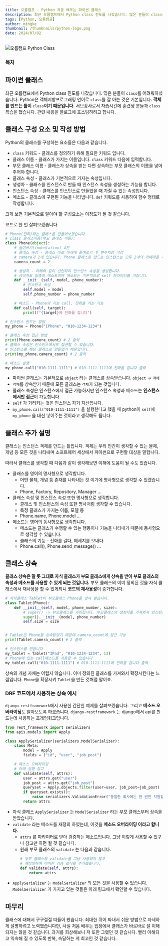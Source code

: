 ```yaml
---
title: 오름캠프 - Python 처음 배우는 파이썬 클래스
description: 최근 오름캠프에서 Python class 진도를 나갔습니다. 많은 분들이 class를 어려워하셨습니다. Python은 객체지향프로그래밍 언어로 class를 잘 아는 것은 기본입니다. 객체를 만드는 틀이 class이기 때문입니다. 서브강사로서 자습시간에 훈련생 분들과 class 복습을 했습니다. 관련 내용을 블로그에 포스팅하려고 합니다.
tags: [Python, 오름캠프]
author: mingke
thumbnail: /thumbnails/python-logo.png
date: 2024/07/02
---
```


<Image src="/thumbnails/python-logo.png" alt="오름캠프 Python Class" />

### 목차

## 파이썬 클래스

최근 오름캠프에서 Python class 진도를 나갔습니다. 많은 분들이 `class`를 어려워하셨습니다. Python은 객체지향프로그래밍 언어로 `class`를 잘 아는 것은 기본입니다. **객체를 만드는 틀이** `class`**이기 때문입니다.** 서브강사로서 자습시간에 훈련생 분들과 `class` 복습을 했습니다. 관련 내용을 블로그에 포스팅하려고 합니다.

## 클래스 구성 요소 및 작성 방법

Python의 클래스를 구성하는 요소들은 다음과 같습니다.

- `class` 키워드 - 클래스를 정의하기 위해 필요한 키워드 입니다.
- 클래스 이름 - 클래스가 가지는 이름입니다. `class` 키워드 다음에 입력합니다.
- 부모 클래스 이름 - 클래스가 상속을 받는 다면 상속하는 부모 클래스의 이름을 넣어주어야 합니다.
- 클래스 속성 - 클래스가 기본적으로 가지는 속성입니다.
- 생성자 - 클래스를 인스턴스로 만들 때 인스턴스 속성을 생성하는 기능을 합니다.
- 인스턴스 속성 - 클래스를 인스턴스로 만들었을 때 가질 수 있는 속성입니다.
- 메소드 - 클래스에 구현된 기능을 나타냅니다. `def` 키워드를 사용하여 함수 형태로 작성합니다.

크게 보면 기본적으로 알아야 할 구성요소는 이정도가 될 것 같습니다.

코드로 한 번 살펴보겠습니다.

```python
# Phone(전화)라는 클래스를 만들어보겠습니다.
# class 클래스이름(부모 클래스 이름):
class Phone(object):
    # 들여쓰기(indentation) 4칸
    # 클래스 속성 - 클래스 바로 아래에 들여쓰기 후 변수처럼 작성
    # camera가 2개 있습니다. Phone 클래스로 만드는 인스턴스는 모두 2개의 카메라를 가집니다.
    camera_count = 2

    # 생성자 - 아래와 같이 선언하여 인스턴스 속성을 생성합니다.
    # 생성자도 일종의 메소드이며 메소드는 기본적으로 self 파라미터를 가집니다.
    def __init__(self, model, phone_number):
        # 인스턴스 속성
        self.model = model
        self.phone_number = phone_number

    # 메소드 - Phone의 기능 call, 전화를 거는 기능
    def call(self, target):
        print(f"{target}에 전화를 겁니다")

# 인스턴스 만드는 방법
my_phone = Phone("IPhone", "010-1234-1234")

# 클래스 속성 접근 방법
print(Phone.camera_count) # 2 출력
# 클래스 속성은 인스턴스에서도 접근할 수 있습니다.
# 인스턴스를 해당 클래스로 만들었기 때문입니다.
print(my_phone.camera_count) # 2 출력

# 메소드 실행
my_phone.call("010-1111-1111") # 010-1111-1111에 전화를 겁니다 출력
```

- 파이썬 클래스는 기본적으로 `object` 라는 클래스를 상속받습니다. `object` → `객체`
- `객체`를 상속받기 때문에 모든 클래스는 `객체`가 되는 것입니다.
- 클래스 속성은 인스턴스에서 접근 가능하지만 인스턴스 속성과 메소드는 **인스턴스에서만 접근**이 가능합니다.
- `self` 가 가리키는 것은 인스턴스 자기 자신입니다.
- `my_phone.call("010-1111-1111")` 을 실행한다고 했을 때 python이 `self`에 `my_phone` 을 대신 넣어주는 것이라고 생각해도 됩니다.

## 클래스 추가 설명

클래스는 인스턴스 객체를 만드는 틀입니다. 객체는 우리 인간이 생각할 수 있는 물체, 개념 등 모든 것을 나타내며 소프트웨어 세상에서 파이썬으로 구현할 대상을 말합니다.

따라서 클래스를 생각할 때 다음과 같이 생각해보면 이해에 도움이 될 수도 있습니다.

- 클래스를 영어의 명사형으로 생각합니다.
  - 어떤 물체, 개념 등 존재를 나타내는 것 이기에 명사형으로 생각할 수 있겠습니다.
  - Phone, Factory, Repository, Manager …
- 클래스 속성 및 인스턴스 속성 또한 명사형으로 생각합니다.
  - 클래스 및 인스턴스의 속성 또한 명사처럼 생각할 수 있습니다.
  - 특정 클래스가 가지는 이름, 모델 등
  - Phone.name, Phone.model …
- 메소드는 영어의 동사형으로 생각합니다.
  - 메소드는 클래스가 수행할 수 있는 행동이나 기능을 나타내기 때문에 동사형으로 생각할 수 있습니다.
  - 클래스의 기능 - 전화를 걸다, 메세지를 보내다.
  - Phone.call(), Phone.send_message() …

## 클래스 상속

**클래스 상속은 말 뜻 그대로 자식 클래스가 부모 클래스에게 상속을 받아 부모 클래스의 속성과 메소드를 사용할 수 있게 되는 것입니다.** 부모 클래스의 이미 정의된 것을 자식 클래스에서 재사용을 할 수 있게되니 **코드의 재사용성**이 증가합니다.

```python
# 자식클래스 Tablet이 부모클래스 Phone을 상속 받습니다.
class Tablet(Phone):
    def __init__(self, model, phone_number, size):
        # super() -> 부모클래스를 가리킵니다. 부모클래스의 생성자를 가져와서 인스턴스 속성을 생성합니다.
        super().__init__(model, phone_number)
        self.size = size


# Tablet은 Phone을 상속받았기 때문에 camera_count에 접근 가능
print(Tablet.camera_count) # 2 출력

# 인스턴스를 만듭니다
my_tablet = Tablet("IPad", "010-1234-1234", 13)
# Phone에 있는 call메소드를 사용할 수 있습니다
my_tablet.call("010-1111-1111") # 010-1111-1111에 전화를 겁니다 출력
```

상속의 개념 자체는 어렵지 않습니다. 이미 정의된 클래스를 가져와서 확장시킨다는 느낌입니다. `Phone`을 확장시켜 `Tablet`을 만든 것처럼 말이죠.

### DRF 코드에서 사용하는 상속 예시

`django-restframework`에서 사용한 간단한 예제를 살펴보겠습니다. 그리고 **메소드 오버라이딩**도 알아보도록 하겠습니다. `django-restframework` 는 django에서 api를 만드는데 사용하는 프레임워크입니다.

```python
from rest_framework import serializers
from apis.models import Apply

class ApplySerializer(serializers.ModelSerializer):
    class Meta:
        model = Apply
        fields = ("id", "user", "job_post")

    # 메소스 오버라이딩
    # 아래 설명 참고
    def validate(self, attrs):
        user = attrs.get("user")
        job_post = attrs.get("job_post")
        queryset = Apply.objects.filter(user=user, job_post=job_post)
        if queryset.exists():
            raise serializers.ValidationError("동일한 회사에는 한 번만 지원할 수 있음")
        return attrs
```

- 자식 클래스 `ApplySerializer` 는 `ModelSerializer` 라는 부모 클래스부터 상속을 받았습니다.
- `validate` 라는 메소드를 재정의 하였는데, 이것을 **메소드 오버라이딩 이라고 합니다.**
  - `attrs` 를 파라미터로 받아 검증하는 메소드입니다. 그냥 이렇게 사용할 수 있구나 참고만 하면 될 것 같습니다.
  - 원래 부모 클래스의 `validate` 는 다음과 같습니다.
    ```python
    # 부모 클래스의 validate를 그냥 사용하지 않고
    # 재정의하여 어떠한 검증 로직을 추가했습니다.
    def validate(self, attrs):
        return attrs
    ```
- `ApplySerializer` 는 `ModelSerializer` 의 모든 것을 사용할 수 있습니다. `ModelSerializer` 가 가지고 있는 것들은 아래 링크에서 확인할 수 있습니다.

<Link url="https://www.cdrf.co/3.14/rest_framework.serializers/ModelSerializer.html" />

## 마무리

클래스에 대해서 구구절절 떠들어 봤습니다. 최대한 쥐어 짜내서 쉬운 방법으로 자세하게 설명하려고 노력했습니다만, 사실 처음 배우는 입장에서 클래스가 바로바로 잘 이해되지는 않을 것 같습니다. 과거를 회상해보니 저 또한 그랬던 것 같습니다. 빨리 이해되고 익숙해 질 수 있도록 반복, 숙달하는 게 최고인 것 같습니다.
